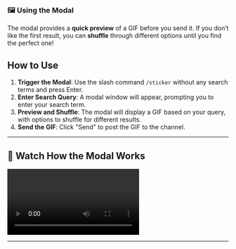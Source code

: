 ### 🖼️ Using the Modal

The modal provides a **quick preview** of a GIF before you send it. If you don’t like the first result, you can **shuffle** through different options until you find the perfect one!

## How to Use
1. **Trigger the Modal**: Use the slash command `/sticker` without any search terms and press Enter.
2. **Enter Search Query**: A modal window will appear, prompting you to enter your search term.
3. **Preview and Shuffle**: The modal will display a GIF based on your query, with options to shuffle for different results.
4. **Send the GIF**: Click "Send" to post the GIF to the channel.

---

## 🎥 **Watch How the Modal Works**
<video src="../videos/modal.webm" controls></video>

---
